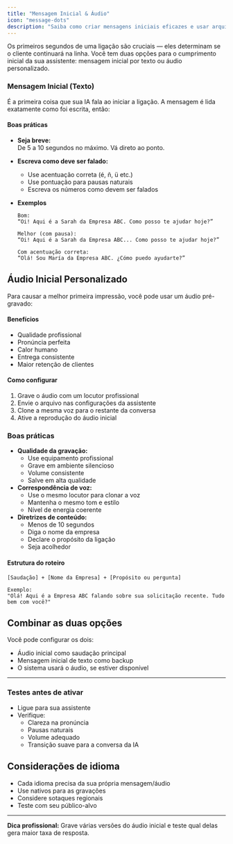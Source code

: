 ```yaml
---
title: "Mensagem Inicial & Áudio"
icon: "message-dots"
description: "Saiba como criar mensagens iniciais eficazes e usar arquivos de áudio personalizados para causar a melhor primeira impressão."
---
```


Os primeiros segundos de uma ligação são cruciais — eles determinam se o cliente continuará na linha. Você tem duas opções para o cumprimento inicial da sua assistente: mensagem inicial por texto ou áudio personalizado.

### **Mensagem Inicial (Texto)**

É a primeira coisa que sua IA fala ao iniciar a ligação. A mensagem é lida exatamente como foi escrita, então:

#### **Boas práticas**

- **Seja breve:**\
  De 5 a 10 segundos no máximo. Vá direto ao ponto.
- **Escreva como deve ser falado:**
  - Use acentuação correta (é, ñ, ü etc.)
  - Use pontuação para pausas naturais
  - Escreva os números como devem ser falados
- **Exemplos**

  ```
  Bom:
  “Oi! Aqui é a Sarah da Empresa ABC. Como posso te ajudar hoje?”
  
  Melhor (com pausa):
  “Oi! Aqui é a Sarah da Empresa ABC... Como posso te ajudar hoje?”
  
  Com acentuação correta:
  “Olá! Sou María da Empresa ABC. ¿Cómo puedo ayudarte?”
  ```

## **Áudio Inicial Personalizado**

Para causar a melhor primeira impressão, você pode usar um áudio pré-gravado:

#### **Benefícios**

- Qualidade profissional
- Pronúncia perfeita
- Calor humano
- Entrega consistente
- Maior retenção de clientes

#### **Como configurar**

1. Grave o áudio com um locutor profissional
2. Envie o arquivo nas configurações da assistente
3. Clone a mesma voz para o restante da conversa
4. Ative a reprodução do áudio inicial

### **Boas práticas**

- **Qualidade da gravação:**
  - Use equipamento profissional
  - Grave em ambiente silencioso
  - Volume consistente
  - Salve em alta qualidade
- **Correspondência de voz:**
  - Use o mesmo locutor para clonar a voz
  - Mantenha o mesmo tom e estilo
  - Nível de energia coerente
- **Diretrizes de conteúdo:**
  - Menos de 10 segundos
  - Diga o nome da empresa
  - Declare o propósito da ligação
  - Seja acolhedor

#### **Estrutura do roteiro**

```
[Saudação] + [Nome da Empresa] + [Propósito ou pergunta]

Exemplo:
"Olá! Aqui é a Empresa ABC falando sobre sua solicitação recente. Tudo bem com você?"
```

## **Combinar as duas opções**

Você pode configurar os dois:

- Áudio inicial como saudação principal
- Mensagem inicial de texto como backup
- O sistema usará o áudio, se estiver disponível

---

### **Testes antes de ativar**

- Ligue para sua assistente
- Verifique:
  - Clareza na pronúncia
  - Pausas naturais
  - Volume adequado
  - Transição suave para a conversa da IA

## **Considerações de idioma**

- Cada idioma precisa da sua própria mensagem/áudio
- Use nativos para as gravações
- Considere sotaques regionais
- Teste com seu público-alvo

---

**Dica profissional:** Grave várias versões do áudio inicial e teste qual delas gera maior taxa de resposta.